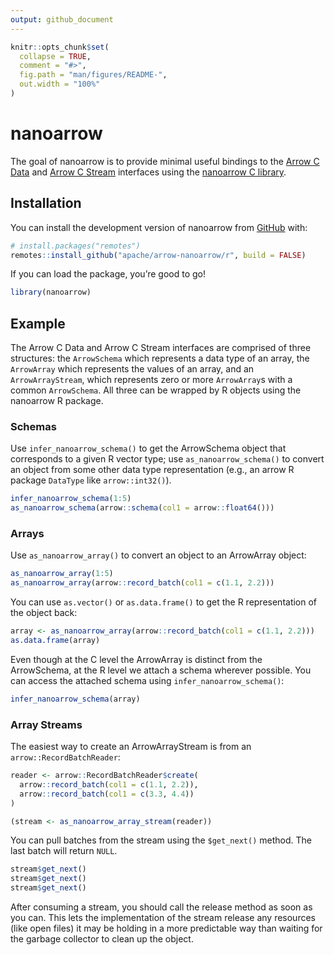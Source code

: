 ```yaml
---
output: github_document
---
```


<!---
  Licensed to the Apache Software Foundation (ASF) under one
  or more contributor license agreements.  See the NOTICE file
  distributed with this work for additional information
  regarding copyright ownership.  The ASF licenses this file
  to you under the Apache License, Version 2.0 (the
  "License"); you may not use this file except in compliance
  with the License.  You may obtain a copy of the License at

    http://www.apache.org/licenses/LICENSE-2.0

  Unless required by applicable law or agreed to in writing,
  software distributed under the License is distributed on an
  "AS IS" BASIS, WITHOUT WARRANTIES OR CONDITIONS OF ANY
  KIND, either express or implied.  See the License for the
  specific language governing permissions and limitations
  under the License.
-->

<!-- README.md is generated from README.Rmd. Please edit that file -->

```r
knitr::opts_chunk$set(
  collapse = TRUE,
  comment = "#>",
  fig.path = "man/figures/README-",
  out.width = "100%"
)
```

# nanoarrow

<!-- badges: start -->
<!-- badges: end -->

The goal of nanoarrow is to provide minimal useful bindings to the [Arrow C Data](https://arrow.apache.org/docs/format/CDataInterface.html) and [Arrow C Stream](https://arrow.apache.org/docs/format/CStreamInterface.html) interfaces using the [nanoarrow C library](https://apache.github.io/arrow-nanoarrow/).

## Installation

You can install the development version of nanoarrow from [GitHub](https://github.com/) with:

``` r
# install.packages("remotes")
remotes::install_github("apache/arrow-nanoarrow/r", build = FALSE)
```

If you can load the package, you're good to go!

```r
library(nanoarrow)
```

## Example

The Arrow C Data and Arrow C Stream interfaces are comprised of three structures: the `ArrowSchema` which represents a data type of an array, the `ArrowArray` which represents the values of an array, and an `ArrowArrayStream`, which represents zero or more `ArrowArray`s with a common `ArrowSchema`. All three can be wrapped by R objects using the nanoarrow R package.

### Schemas

Use `infer_nanoarrow_schema()` to get the ArrowSchema object that corresponds to a given R vector type; use `as_nanoarrow_schema()` to convert an object from some other data type representation (e.g., an arrow R package `DataType` like `arrow::int32()`).

```r
infer_nanoarrow_schema(1:5)
as_nanoarrow_schema(arrow::schema(col1 = arrow::float64()))
```

### Arrays

Use `as_nanoarrow_array()` to convert an object to an ArrowArray object:

```r
as_nanoarrow_array(1:5)
as_nanoarrow_array(arrow::record_batch(col1 = c(1.1, 2.2)))
```

You can use `as.vector()` or `as.data.frame()` to get the R representation of the object back:

```r
array <- as_nanoarrow_array(arrow::record_batch(col1 = c(1.1, 2.2)))
as.data.frame(array)
```

Even though at the C level the ArrowArray is distinct from the ArrowSchema, at the R level we attach a schema wherever possible. You can access the attached schema using `infer_nanoarrow_schema()`:

```r
infer_nanoarrow_schema(array)
```

### Array Streams

The easiest way to create an ArrowArrayStream is from an `arrow::RecordBatchReader`:

```r
reader <- arrow::RecordBatchReader$create(
  arrow::record_batch(col1 = c(1.1, 2.2)),
  arrow::record_batch(col1 = c(3.3, 4.4))
)

(stream <- as_nanoarrow_array_stream(reader))
```

You can pull batches from the stream using the `$get_next()` method. The last batch will return `NULL`.

```r
stream$get_next()
stream$get_next()
stream$get_next()
```

After consuming a stream, you should call the release method as soon as you can. This lets the implementation of the stream release any resources (like open files) it may be holding in a more predictable way than waiting for the garbage collector to clean up the object.
